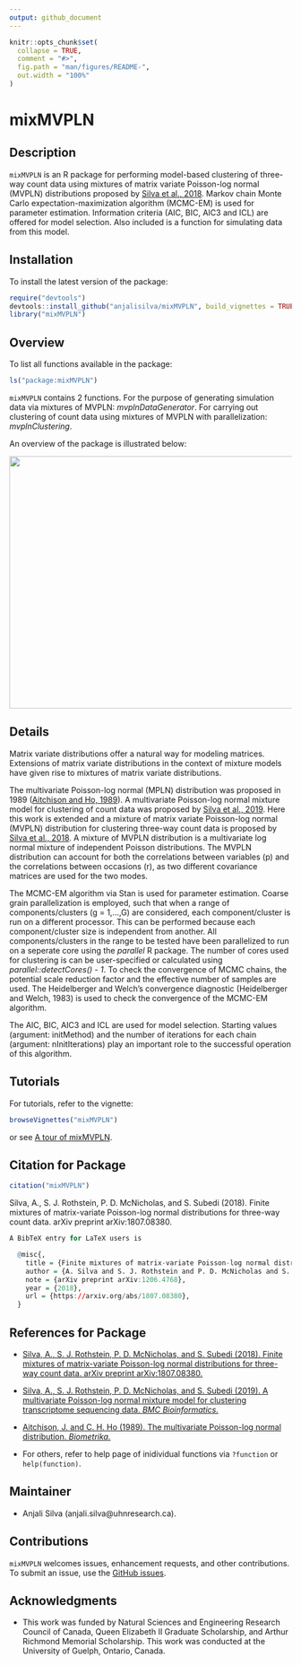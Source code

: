 ```yaml
---
output: github_document
---
```


<!-- README.md is generated from README.Rmd. Please edit that file -->

```r
knitr::opts_chunk$set(
  collapse = TRUE,
  comment = "#>",
  fig.path = "man/figures/README-",
  out.width = "100%"
)
```

# mixMVPLN

<!-- badges: start -->
<!-- badges: end -->

## Description
`mixMVPLN` is an R package for performing model-based clustering of three-way count data using mixtures of matrix variate Poisson-log normal (MVPLN) distributions proposed by [Silva et al., 2018](https://arxiv.org/abs/1807.08380). Markov chain Monte Carlo expectation-maximization algorithm (MCMC-EM) is used for parameter estimation. Information criteria (AIC, BIC, AIC3 and ICL) are offered for model selection. Also included is a function for simulating data from this model.

## Installation

To install the latest version of the package:

``` r
require("devtools")
devtools::install_github("anjalisilva/mixMVPLN", build_vignettes = TRUE)
library("mixMVPLN")
```

## Overview

To list all functions available in the package:

``` r
ls("package:mixMVPLN")
```

`mixMVPLN` contains 2 functions. For the purpose of generating simulation data via mixtures of MVPLN: *mvplnDataGenerator*. For carrying out clustering of count data using mixtures of MVPLN with parallelization: *mvplnClustering*. 


An overview of the package is illustrated below:

<div style="text-align:center">

<img src="inst/extdata/Overview_mixMVPLN.png" width="800" height="450"/>

<div style="text-align:left">

<div style="text-align:left">

<div style="text-align:left">


## Details

Matrix variate distributions offer a natural way for modeling matrices. Extensions of matrix variate distributions in the context of mixture models have given rise to mixtures of matrix variate distributions.

The multivariate Poisson-log normal (MPLN) distribution was proposed in 1989 ([Aitchison and Ho, 1989](https://www.jstor.org/stable/2336624?seq=1)). A multivariate Poisson-log normal mixture model for clustering of count data was proposed by [Silva et al., 2019](https://pubmed.ncbi.nlm.nih.gov/31311497/). Here this work is extended and a mixture of matrix variate Poisson-log normal (MVPLN) distribution for clustering three-way count data is proposed by [Silva et al., 2018](https://arxiv.org/abs/1807.08380). A mixture of MVPLN distribution is a multivariate log normal mixture of independent Poisson distributions. The MVPLN distribution can account for both the correlations between variables (p) and the correlations between occasions (r), as two different covariance matrices are used for the two modes. 

The MCMC-EM algorithm via Stan is used for parameter estimation. Coarse grain parallelization is employed, such that when a range of components/clusters (g = 1,...,G) are considered, each component/cluster is run on a different processor. This can be performed because each component/cluster size is independent from another. All components/clusters in the range to be tested have been parallelized to run on a seperate core using the *parallel* R package. The number of cores used for clustering is can be user-specified or calculated using *parallel::detectCores() - 1*. To check the convergence of MCMC chains, the potential scale reduction factor and the effective number of samples are used. The Heidelberger and Welch’s convergence diagnostic (Heidelberger and Welch, 1983) is used to check the convergence of the MCMC-EM algorithm. 

The AIC, BIC, AIC3 and ICL are used for model selection. Starting values (argument: initMethod) and the number of iterations for each chain (argument: nInitIterations) play an important role to the successful operation of this algorithm.

  
## Tutorials  

For tutorials, refer to the vignette:

``` r
browseVignettes("mixMVPLN")
```

or see [A tour of mixMVPLN](https://github.com/anjalisilva/mixMVPLN/blob/master/vignettes/Introduction_mixMVPLN.md).
  


## Citation for Package
``` r
citation("mixMVPLN")
```
Silva, A., S. J. Rothstein, P. D. McNicholas, and S. Subedi (2018). Finite mixtures of matrix-variate Poisson-log normal distributions for three-way count data. arXiv preprint arXiv:1807.08380.
``` r
A BibTeX entry for LaTeX users is

  @misc{,
    title = {Finite mixtures of matrix-variate Poisson-log normal distributions for three-way count data},
    author = {A. Silva and S. J. Rothstein and P. D. McNicholas and S. Subedi},
    note = {arXiv preprint arXiv:1206.4768},
    year = {2018},
    url = {https://arxiv.org/abs/1807.08380},
  }
```


## References for Package

* [Silva, A., S. J. Rothstein, P. D. McNicholas, and S. Subedi (2018). Finite mixtures of matrix-variate Poisson-log normal distributions for three-way count data. arXiv preprint arXiv:1807.08380.](https://arxiv.org/abs/1807.08380)

* [Silva, A., S. J. Rothstein, P. D. McNicholas, and S. Subedi (2019). A multivariate Poisson-log normal mixture model for clustering transcriptome sequencing data. *BMC Bioinformatics.*](https://pubmed.ncbi.nlm.nih.gov/31311497/)

* [Aitchison, J. and C. H. Ho (1989). The multivariate Poisson-log normal distribution. *Biometrika.*](https://www.jstor.org/stable/2336624?seq=1)

* For others, refer to help page of inidividual functions via `?function` or `help(function)`.


## Maintainer

* Anjali Silva (anjali.silva@uhnresearch.ca). 


## Contributions

`mixMVPLN` welcomes issues, enhancement requests, and other contributions. To submit an issue, use the [GitHub issues](https://github.com/anjalisilva/mixMVPLN/issues).


## Acknowledgments

* This work was funded by Natural Sciences and Engineering Research Council of Canada, Queen Elizabeth II Graduate Scholarship, and Arthur Richmond Memorial Scholarship. This work was conducted at the University of Guelph, Ontario, Canada. 
